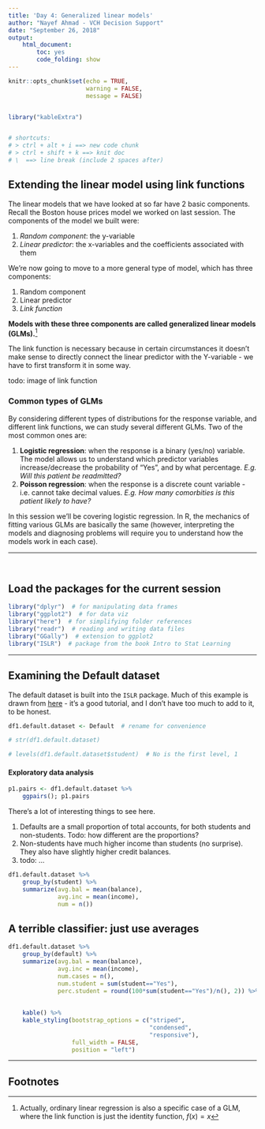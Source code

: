 ```yaml
---
title: 'Day 4: Generalized linear models'
author: "Nayef Ahmad - VCH Decision Support"
date: "September 26, 2018"
output: 
    html_document: 
        toc: yes
        code_folding: show
---
```


```r
knitr::opts_chunk$set(echo = TRUE, 
                      warning = FALSE, 
                      message = FALSE)


library("kableExtra")


# shortcuts: 
# > ctrl + alt + i ==> new code chunk
# > ctrl + shift + k ==> knit doc 
# \  ==> line break (include 2 spaces after)
```


## Extending the linear model using link functions 
The linear models that we have looked at so far have 2 basic components. Recall the Boston house prices model we worked on last session. The components of the model we built were: 

1. *Random component*: the y-variable 
2. *Linear predictor*: the x-variables and the coefficients associated with them

We're now going to move to a more general type of model, which has three components: 

1. Random component 
2. Linear predictor
3. *Link function* 

**Models with these three components are called generalized linear models (GLMs).**^[Actually, ordinary linear regression is also a specific case of a GLM, where the link function is just the identity function, $f(x) = x$] 

The link function is necessary because in certain circumstances it doesn't make sense to directly connect the linear predictor with the Y-variable - we have to first transform it in some way. 

todo: image of link function 


### Common types of GLMs 
By considering different types of distributions for the response variable, and different link functions, we can study several different GLMs. Two of the most common ones are: 

1. **Logistic regression**: when the response is a binary (yes/no) variable. The model allows us to understand which predictor variables increase/decrease the probability of "Yes", and by what percentage. *E.g. Will this patient be readmitted?* 
2. **Poisson regression**: when the response is a discrete count variable - i.e. cannot take decimal values. *E.g. How many comorbities is this patient likely to have?*    

In this session we'll be covering logistic regression. In R, the mechanics of fitting various GLMs are basically the same (however, interpreting the models and diagnosing problems will require you to understand how the models work in each case).  



***********************************

\  
\  
\  

## Load the packages for the current session
```r
library("dplyr")  # for manipulating data frames 
library("ggplot2")  # for data viz
library("here")  # for simplifying folder references 
library("readr")  # reading and writing data files 
library("GGally")  # extension to ggplot2
library("ISLR")  # package from the book Intro to Stat Learning 

```

*******************

## Examining the Default dataset
The default dataset is built into the ```ISLR``` package. Much of this example is drawn from [here](http://uc-r.github.io/logistic_regression#req) - it's a good tutorial, and I don't have too much to add to it, to be honest. 



```r
df1.default.dataset <- Default  # rename for convenience 

# str(df1.default.dataset)

# levels(df1.default.dataset$student)  # No is the first level, 1

```


#### Exploratory data analysis 

```r
p1.pairs <- df1.default.dataset %>% 
    ggpairs(); p1.pairs

```

There's a lot of interesting things to see here. 

1. Defaults are a small proportion of total accounts, for both students and non-students. Todo: how different are the proportions? 
2. Non-students have much higher income than students (no surprise). They also have slightly higher credit balances. 
3. todo: ...





```r

df1.default.dataset %>% 
    group_by(student) %>% 
    summarize(avg.bal = mean(balance), 
              avg.inc = mean(income), 
              num = n())

```


## A terrible classifier: just use averages 

```r

df1.default.dataset %>% 
    group_by(default) %>% 
    summarize(avg.bal = mean(balance), 
              avg.inc = mean(income), 
              num.cases = n(), 
              num.student = sum(student=="Yes"), 
              perc.student = round(100*sum(student=="Yes")/n(), 2)) %>% 
    
    
    kable() %>% 
    kable_styling(bootstrap_options = c("striped",
                                        "condensed", 
                                        "responsive"), 
                  full_width = FALSE, 
                  position = "left")

```






***************************************************

## Footnotes 
